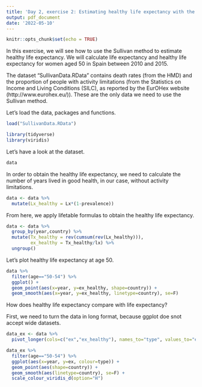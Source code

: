 ```yaml
---
title: 'Day 2, exercise 2: Estimating healthy life expectancy with the SUllivan method'
output: pdf_document
date: '2022-05-10'
---
```


```r
knitr::opts_chunk$set(echo = TRUE)
```

In this exercise, we will see how to use the Sullivan method to estimate healthy life expectancy. We will calculate life expectancy and healthy life expectancy for women aged 50 in Spain between 2010 and 2015.

The dataset "SullivanData.RData" contains death rates (from the HMD) and the proportion of people with activity limitations (from the Statistics on Income and Living Conditions (SILC), as reported by the EurOHex website (http://www.eurohex.eu/)). These are the only data we need to use the Sullivan method.

Let's load the data, packages and functions.

```r
load("SullivanData.RData")

library(tidyverse)
library(viridis)
```

Let's have a look at the dataset.

```r
data
```

In order to obtain the healthy life expectancy, we need to calculate the number of years lived in good health, in our case, without activity limitations.

```r
data <- data %>%
  mutate(Lx_healthy = Lx*(1-prevalence))
```

From here, we apply lifetable formulas to obtain the healthy life expectancy.

```r
data <- data %>%
  group_by(year,country) %>% 
  mutate(Tx_healthy = rev(cumsum(rev(Lx_healthy))),
         ex_healthy = Tx_healthy/lx) %>% 
  ungroup()
```

Let's plot healthy life expectancy at age 50.

```r
data %>% 
  filter(age=="50-54") %>% 
  ggplot() + 
  geom_point(aes(x=year, y=ex_healthy, shape=country)) +
  geom_smooth(aes(x=year, y=ex_healthy, linetype=country), se=F)

```

How does healthy life expectancy compare with life expectancy?

First, we need to turn the data in long format, because ggplot doe snot accept wide datasets.

```r
data_ex <- data %>% 
  pivot_longer(cols=c("ex","ex_healthy"), names_to="type", values_to="ex")

data_ex %>% 
  filter(age=="50-54") %>% 
  ggplot(aes(x=year, y=ex, colour=type)) + 
  geom_point(aes(shape=country)) +
  geom_smooth(aes(linetype=country), se=F) +
  scale_colour_viridis_d(option="H")
```



